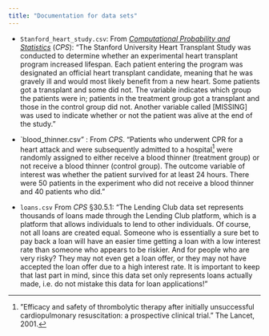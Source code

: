 ```yaml
---
title: "Documentation for data sets"
---
```


- `Stanford_heart_study.csv`: From [*Computational Probability and Statistics*](https://github.com/DS-USAFA/Computational-Probability-and-Statistics/blob/main/data/Stanford_heart_study.csv) (*CPS*): "The Stanford University Heart Transplant Study was conducted to determine whether an experimental heart transplant program increased lifespan. Each patient entering the program was designated an official heart transplant candidate, meaning that he was gravely ill and would most likely benefit from a new heart. Some patients got a transplant and some did not. The variable indicates which group the patients were in; patients in the treatment group got a transplant and those in the control group did not. Another variable called [MISSING] was used to indicate whether or not the patient was alive at the end of the study."

- `blood_thinner.csv" : From *CPS*. "Patients who underwent CPR for a heart attack and were subsequently admitted to a hospital^["Efficacy and safety of thrombolytic therapy after initially unsuccessful cardiopulmonary resuscitation: a prospective clinical trial." The Lancet, 2001.] were randomly assigned to either receive a blood thinner (treatment group) or not receive a blood thinner (control group). The outcome variable of interest was whether the patient survived for at least 24 hours. There were 50 patients in the experiment who did not receive a blood thinner and 40 patients who did."

- `loans.csv` From *CPS* §30.5.1: "The Lending Club data set represents thousands of loans made through the Lending Club platform, which is a platform that allows individuals to lend to other individuals. Of course, not all loans are created equal. Someone who is essentially a sure bet to pay back a loan will have an easier time getting a loan with a low interest rate than someone who appears to be riskier. And for people who are very risky? They may not even get a loan offer, or they may not have accepted the loan offer due to a high interest rate. It is important to keep that last part in mind, since this data set only represents loans actually made, i.e. do not mistake this data for loan applications!"
